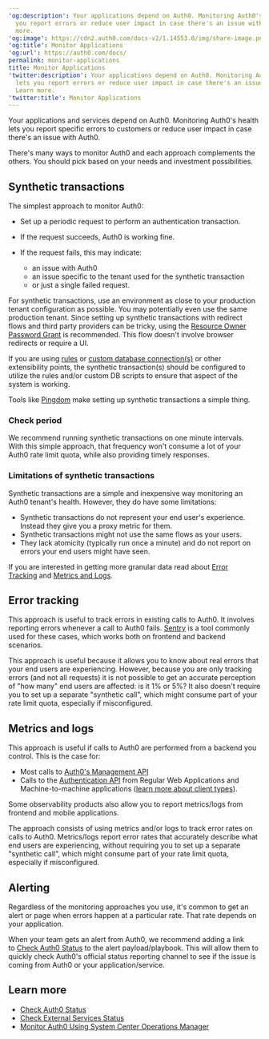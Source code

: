 ```yaml
---
'og:description': Your applications depend on Auth0. Monitoring Auth0's health lets
  you report errors or reduce user impact in case there's an issue with Auth0. Learn
  more.
'og:image': https://cdn2.auth0.com/docs-v2/1.14553.0/img/share-image.png
'og:title': Monitor Applications
'og:url': https://auth0.com/docs/
permalink: monitor-applications
title: Monitor Applications
'twitter:description': Your applications depend on Auth0. Monitoring Auth0's health
  lets you report errors or reduce user impact in case there's an issue with Auth0.
  Learn more.
'twitter:title': Monitor Applications
---
```

Your applications and services depend on Auth0. Monitoring Auth0's health lets you report specific errors to customers or reduce user impact in case there's an issue with Auth0.

There's many ways to monitor Auth0 and each approach complements the others. You should pick based on your needs and investment possibilities.

## Synthetic transactions

The simplest approach to monitor Auth0:

* Set up a periodic request to perform an authentication transaction.
* If the request succeeds, Auth0 is working fine.
* If the request fails, this may indicate:

  + an issue with Auth0
  + an issue specific to the tenant used for the synthetic transaction
  + or just a single failed request.

For synthetic transactions, use an environment as close to your production tenant configuration as possible. You may potentially even use the same production tenant. Since setting up synthetic transactions with redirect flows and third party providers can be tricky, using the [Resource Owner Password Grant](/docs/get-started/authentication-and-authorization-flow/resource-owner-password-flow/call-your-api-using-resource-owner-password-flow) is recommended. This flow doesn't involve browser redirects or require a UI.

If you are using [rules](/docs/customize/rules) or [custom database connection(s)](/docs/authenticate/database-connections/custom-db) or other extensibility points, the synthetic transaction(s) should be configured to utilize the rules and/or custom DB scripts to ensure that aspect of the system is working.

Tools like [Pingdom](http://pingdom.com/) make setting up synthetic transactions a simple thing.

### Check period

We recommend running synthetic transactions on one minute intervals. With this simple approach, that frequency won't consume a lot of your Auth0 rate limit quota, while also providing timely responses.

### Limitations of synthetic transactions

Synthetic transactions are a simple and inexpensive way monitoring an Auth0 tenant's health. However, they do have some limitations:

* Synthetic transactions do not represent your end user's experience. Instead they give you a proxy metric for them.
* Synthetic transactions might not use the same flows as your users.
* They lack atomicity (typically run once a minute) and do not report on errors your end users might have seen.

If you are interested in getting more granular data read about [Error Tracking](#error-tracking) and [Metrics and Logs](#metrics-and-logs).

## Error tracking

This approach is useful to track errors in existing calls to Auth0. It involves reporting errors whenever a call to Auth0 fails. [Sentry](https://sentry.io/) is a tool commonly used for these cases, which works both on frontend and backend scenarios.

This approach is useful because it allows you to know about real errors that your end users are experiencing. However, because you are only tracking errors (and not all requests) it is not possible to get an accurate perception of "how many" end users are affected: is it 1% or 5%? It also doesn't require you to set up a separate "synthetic call", which might consume part of your rate limit quota, especially if misconfigured.

## Metrics and logs

This approach is useful if calls to Auth0 are performed from a backend you control. This is the case for:

* Most calls to [Auth0's Management API](https://auth0.com/docs/api/management/v2)
* Calls to the [Authentication API](https://auth0.com/docs/api/authentication) from Regular Web Applications and Machine-to-machine applications ([learn more about client types](/docs/get-started/applications)).

<Callout icon="file-lines" color="#0EA5E9" iconType="regular">

Some observability products also allow you to report metrics/logs from frontend and mobile applications.

</Callout>

The approach consists of using metrics and/or logs to track error rates on calls to Auth0. Metrics/logs report error rates that accurately describe what end users are experiencing, without requiring you to set up a separate "synthetic call", which might consume part of your rate limit quota, especially if misconfigured.

## Alerting

Regardless of the monitoring approaches you use, it's common to get an alert or page when errors happen at a particular rate. That rate depends on your application.

When your team gets an alert from Auth0, we recommend adding a link to [Check Auth0 Status](/docs/deploy-monitor/monitor/check-auth0-status) to the alert payload/playbook. This will allow them to quickly check Auth0's official status reporting channel to see if the issue is coming from Auth0 or your application/service.

## Learn more

* [Check Auth0 Status](/docs/deploy-monitor/monitor/check-auth0-status)
* [Check External Services Status](/docs/deploy-monitor/monitor/check-external-services-status)
* [Monitor Auth0 Using System Center Operations Manager](/docs/deploy-monitor/monitor/monitor-using-scom)